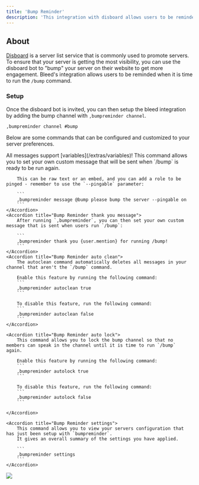 ```yaml
---
title: 'Bump Reminder'
description: 'This integration with disboard allows users to be reminded whenever they need to run the bump command within disboard in your guild.'
---
```

## About
[Disboard](https://disboard.org/) is a server list service that is commonly used to promote servers. To ensure that your server is getting the most visibility, you can use the disboard bot to "bump" your server on their website to get more engagement. Bleed's integration allows users to be reminded when it is time to run the `/bump` command.

### Setup
Once the disboard bot is invited, you can then setup the bleed integration by adding the bump channel with `,bumpreminder channel`.

```
,bumpreminder channel #bump
```

Below are some commands that can be configured and customized to your server preferences.

<Info>
    All messages support [variables](/extras/variables)!
</Info>

<AccordionGroup>
    <Accordion title="Bump Reminder message">
        This command allows you to set your own custom message that will be sent when `/bump` is ready to be run again. 
        
        This can be raw text or an embed, and you can add a role to be pinged - remember to use the `--pingable` parameter: 

        ```
        ,bumpreminder message @bump please bump the server --pingable on
        ```
    </Accordion>
    <Accordion title="Bump Reminder thank you message">
        After running `,bumpreminder`, you can then set your own custom message that is sent when users run `/bump`: 

        ```
        ,bumpreminder thank you {user.mention} for running /bump!
        ```
    </Accordion>
    <Accordion title="Bump Reminder auto clean">
        The autoclean command automatically deletes all messages in your channel that aren't the `/bump` command.

        Enable this feature by running the following command:
        ```
        ,bumpreminder autoclean true
        ```

        To disable this feature, run the following command:
        ```
        ,bumpreminder autoclean false
        ``` 
    </Accordion>
    
    <Accordion title="Bump Reminder auto lock">
        This command allows you to lock the bump channel so that no members can speak in the channel until it is time to run `/bump` again.

        Enable this feature by running the following command:
        ```
        ,bumpreminder autolock true
        ```

        To disable this feature, run the following command:
        ```
        ,bumpreminder autolock false
        ```

    </Accordion>
    
    <Accordion title="Bump Reminder settings">
        This command allows you to view your servers configuration that has just been setup with `bumpreminder`. 
        It gives an overall summary of the settings you have applied.

        ```
        ,bumpreminder settings
        ```
    </Accordion>
</AccordionGroup>
<Frame caption="Example bump reminder usage">
  <img src="https://github.com/ju/docs/blob/main/static/bprm.png?raw=true" />
</Frame>


